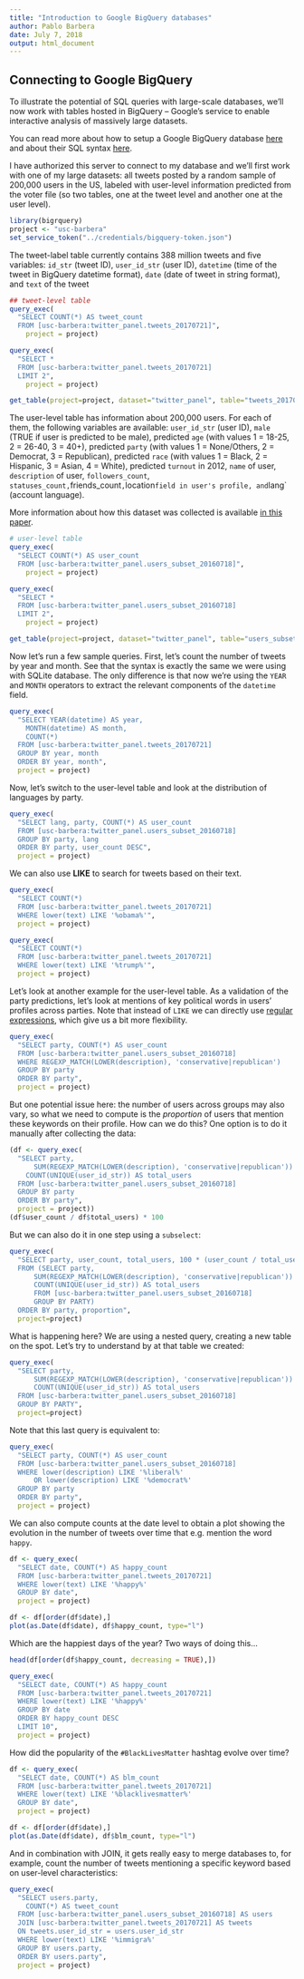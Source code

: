 ```yaml
---
title: "Introduction to Google BigQuery databases"
author: Pablo Barbera
date: July 7, 2018
output: html_document
---
```


## Connecting to Google BigQuery

To illustrate the potential of SQL queries with large-scale databases, we'll now work with tables hosted in BigQuery -- Google's service to enable interactive analysis of massively large datasets.

You can read more about how to setup a Google BigQuery database [here](https://cloud.google.com/bigquery/) and about their SQL syntax [here](https://cloud.google.com/bigquery/docs/reference/legacy-sql).

I have authorized this server to connect to my database and we'll first work with one of my large datasets: all tweets posted by a random sample of 200,000 users in the US, labeled with user-level information predicted from the voter file (so two tables, one at the tweet level and another one at the user level).

```r
library(bigrquery)
project <- "usc-barbera"
set_service_token("../credentials/bigquery-token.json")
```

The tweet-label table currently contains 388 million tweets and five variables: `id_str` (tweet ID), `user_id_str` (user ID), `datetime` (time of the tweet in BigQuery datetime format), `date` (date of tweet in string format), and `text` of the tweet

```r
## tweet-level table
query_exec(
  "SELECT COUNT(*) AS tweet_count
  FROM [usc-barbera:twitter_panel.tweets_20170721]",
	project = project)

query_exec(
  "SELECT *
  FROM [usc-barbera:twitter_panel.tweets_20170721]
  LIMIT 2",
	project = project)

get_table(project=project, dataset="twitter_panel", table="tweets_20170721")
```

The user-level table has information about 200,000 users. For each of them, the following variables are available: `user_id_str` (user ID), `male` (TRUE if user is predicted to be male), predicted `age` (with values 1 = 18-25, 2 = 26-40, 3 = 40+), predicted `party` (with values 1 = None/Others, 2 = Democrat, 3 = Republican), predicted `race` (with values 1 = Black, 2 = Hispanic, 3 = Asian, 4 = White), predicted `turnout` in 2012, `name` of user, `description` of user, `followers_count`, `statuses_count, `friends_count`, `location` field in user's profile, and `lang` (account language).

More information about how this dataset was collected is available [in this paper](http://pablobarbera.com/static/less-is-more.pdf).

```r
# user-level table
query_exec(
  "SELECT COUNT(*) AS user_count
  FROM [usc-barbera:twitter_panel.users_subset_20160718]",
	project = project)

query_exec(
  "SELECT *
  FROM [usc-barbera:twitter_panel.users_subset_20160718]
  LIMIT 2",
	project = project)

get_table(project=project, dataset="twitter_panel", table="users_subset_20160718")
```

Now let's run a few sample queries. First, let's count the number of tweets by year and month. See that the syntax is exactly the same we were using with SQLite database. The only difference is that now we're using the `YEAR` and `MONTH` operators to extract the relevant components of the `datetime` field.

```r
query_exec(
  "SELECT YEAR(datetime) AS year,
    MONTH(datetime) AS month,
    COUNT(*)
  FROM [usc-barbera:twitter_panel.tweets_20170721]
  GROUP BY year, month
  ORDER BY year, month",
  project = project)
```

Now, let's switch to the user-level table and look at the distribution of languages by party.

```r
query_exec(
  "SELECT lang, party, COUNT(*) AS user_count
  FROM [usc-barbera:twitter_panel.users_subset_20160718]
  GROUP BY party, lang
  ORDER BY party, user_count DESC",
  project = project)

```

We can also use __LIKE__ to search for tweets based on their text.

```r
query_exec(
  "SELECT COUNT(*)
  FROM [usc-barbera:twitter_panel.tweets_20170721]
  WHERE lower(text) LIKE '%obama%'",
  project = project)

query_exec(
  "SELECT COUNT(*)
  FROM [usc-barbera:twitter_panel.tweets_20170721]
  WHERE lower(text) LIKE '%trump%'",
  project = project)
```

Let's look at another example for the user-level table. As a validation of the party predictions, let's look at mentions of key political words in users' profiles across parties. Note that instead of `LIKE` we can directly use [regular expressions](https://cloud.google.com/bigquery/docs/reference/legacy-sql#regexp_match), which give us a bit more flexibility.

```r
query_exec(
  "SELECT party, COUNT(*) AS user_count
  FROM [usc-barbera:twitter_panel.users_subset_20160718]
  WHERE REGEXP_MATCH(LOWER(description), 'conservative|republican')
  GROUP BY party
  ORDER BY party",
  project = project)
```

But one potential issue here: the number of users across groups may also vary, so what we need to compute is the _proportion_ of users that mention these keywords on their profile. How can we do this? One option is to do it manually after collecting the data:

```r
(df <- query_exec(
  "SELECT party, 
      SUM(REGEXP_MATCH(LOWER(description), 'conservative|republican')) AS user_count, 
    COUNT(UNIQUE(user_id_str)) AS total_users
  FROM [usc-barbera:twitter_panel.users_subset_20160718]
  GROUP BY party
  ORDER BY party",
  project = project))
(df$user_count / df$total_users) * 100

```

But we can also do it in one step using a `subselect`:

```r
query_exec(
  "SELECT party, user_count, total_users, 100 * (user_count / total_users) AS proportion
  FROM (SELECT party, 
      SUM(REGEXP_MATCH(LOWER(description), 'conservative|republican')) AS user_count, 
      COUNT(UNIQUE(user_id_str)) AS total_users
      FROM [usc-barbera:twitter_panel.users_subset_20160718]
      GROUP BY PARTY)
  ORDER BY party, proportion",
  project=project)
```

What is happening here? We are using a nested query, creating a new table on the spot. Let's try to understand by at that table we created:

```r
query_exec(
  "SELECT party, 
      SUM(REGEXP_MATCH(LOWER(description), 'conservative|republican')) AS user_count, 
      COUNT(UNIQUE(user_id_str)) AS total_users
  FROM [usc-barbera:twitter_panel.users_subset_20160718]
  GROUP BY PARTY",
  project=project)

```

Note that this last query is equivalent to:

```r
query_exec(
  "SELECT party, COUNT(*) AS user_count
  FROM [usc-barbera:twitter_panel.users_subset_20160718]
  WHERE lower(description) LIKE '%liberal%' 
      OR lower(description) LIKE '%democrat%'
  GROUP BY party
  ORDER BY party",
  project = project)
```

We can also compute counts at the date level to obtain a plot showing the evolution in the number of tweets over time that e.g. mention the word `happy`. 

```r
df <- query_exec(
  "SELECT date, COUNT(*) AS happy_count
  FROM [usc-barbera:twitter_panel.tweets_20170721]
  WHERE lower(text) LIKE '%happy%'
  GROUP BY date",
  project = project)

df <- df[order(df$date),]
plot(as.Date(df$date), df$happy_count, type="l")
```

Which are the happiest days of the year? Two ways of doing this...

```r
head(df[order(df$happy_count, decreasing = TRUE),])

query_exec(
  "SELECT date, COUNT(*) AS happy_count
  FROM [usc-barbera:twitter_panel.tweets_20170721]
  WHERE lower(text) LIKE '%happy%'
  GROUP BY date
  ORDER BY happy_count DESC
  LIMIT 10",
  project = project)

```

How did the popularity of the `#BlackLivesMatter` hashtag evolve over time?

```r
df <- query_exec(
  "SELECT date, COUNT(*) AS blm_count
  FROM [usc-barbera:twitter_panel.tweets_20170721]
  WHERE lower(text) LIKE '%blacklivesmatter%'
  GROUP BY date",
  project = project)

df <- df[order(df$date),]
plot(as.Date(df$date), df$blm_count, type="l")
```

And in combination with JOIN, it gets really easy to merge databases to, for example, count the number of tweets mentioning a specific keyword based on user-level characteristics:

```r
query_exec(
  "SELECT users.party, 
    COUNT(*) AS tweet_count
  FROM [usc-barbera:twitter_panel.users_subset_20160718] AS users
  JOIN [usc-barbera:twitter_panel.tweets_20170721] AS tweets
  ON tweets.user_id_str = users.user_id_str
  WHERE lower(text) LIKE '%immigra%'
  GROUP BY users.party,
  ORDER BY users.party",
  project = project)
```

